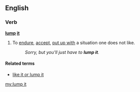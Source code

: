 ==English==

===Verb===
'''[[lump]] [[it]]'''

# {{context|idiomatic|British|lang=en}} To [[endure]], [[accept]], [[put up with]] a situation one does not like.
#: ''Sorry, but you'll just have to '''lump it'''.''

====Related terms====
* [[like it or lump it]]

[[my:lump it]]